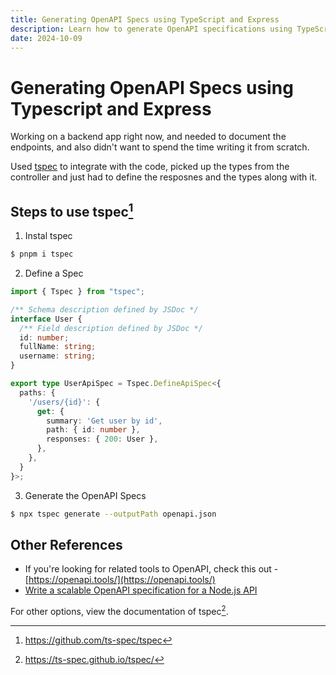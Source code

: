 ```yaml
---
title: Generating OpenAPI Specs using TypeScript and Express
description: Learn how to generate OpenAPI specifications using TypeScript and Express. Follow this guide to automate API documentation with tspec for a streamlined development process.
date: 2024-10-09
---
```


# Generating OpenAPI Specs using Typescript and Express

Working on a backend app right now, and needed to document the endpoints, and also didn't want to spend the time writing it from scratch. 

Used [tspec](https://github.com/ts-spec/tspec) to integrate with the code, picked up the types from the controller and just had to define the resposnes and the types along with it. 

## Steps to use tspec[^1]

1. Instal tspec

```bash
$ pnpm i tspec
```

2. Define a Spec

```typescript
import { Tspec } from "tspec";

/** Schema description defined by JSDoc */
interface User {
  /** Field description defined by JSDoc */
  id: number;
  fullName: string;
  username: string;
}

export type UserApiSpec = Tspec.DefineApiSpec<{
  paths: {
    '/users/{id}': {
      get: {
        summary: 'Get user by id',
        path: { id: number },
        responses: { 200: User },
      },
    },
  }
}>;
```

3. Generate the OpenAPI Specs

```bash
$ npx tspec generate --outputPath openapi.json
```

## Other References

- If you're looking for related tools to OpenAPI, check this out - [https://openapi.tools/](https://openapi.tools/)
- [Write a scalable OpenAPI specification for a Node.js API](https://blog.logrocket.com/write-scalable-openapi-specification-node-js/)

For other options, view the documentation of tspec[^2].

[^1]: https://github.com/ts-spec/tspec
[^2]: https://ts-spec.github.io/tspec/
